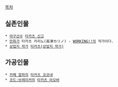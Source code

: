 [[목차]]

== 실존인물 ==
 * [[야구]]선수 [[타카츠 신고]] 
 * [[만화가]] 타카츠 카리노(高津カリノ) - [[WORKING!!]]의 작가이다.
 * [[상업지 작가]] [[타카츠(상업지 작가)]]

== 가공인물 ==
 * [[카페 알파]]의 [[타카츠 코코네]] 
 * [[코드:브레이커]]의 [[타카츠 아오바]] 
